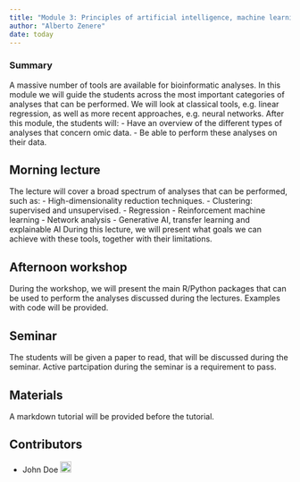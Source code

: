 ```yaml
---
title: "Module 3: Principles of artificial intelligence, machine learning and network analysis"
author: "Alberto Zenere"
date: today
---
```


::: {.callout-tip}
### Summary
A massive number of tools are available for bioinformatic analyses.
In this module we will guide the students across the most important categories of analyses that can be performed.
We will look at classical tools, e.g. linear regression, as well as more recent approaches, e.g. neural networks.
After this module, the students will:
- Have an overview of the different types of analyses that concern omic data.
- Be able to perform these analyses on their data.
:::

## Morning lecture
The lecture will cover a broad spectrum of analyses that can be performed, such as:
- High-dimensionality reduction techniques.
- Clustering: supervised and unsupervised.
- Regression
- Reinforcement machine learning 
- Network analysis
- Generative AI, transfer learning and explainable AI
During this lecture, we will present what goals we can achieve with these tools, together with their limitations.

## Afternoon workshop
During the workshop, we will present the main R/Python packages that can be used to perform the analyses discussed during the lectures.
Examples with code will be provided.

## Seminar
The students will be given a paper to read, that will be discussed during the seminar.
Active partcipation during the seminar is a requirement to pass.

## Materials
A markdown tutorial will be provided before the tutorial.

## Contributors

- John Doe <a href="https://orcid.org/0009-XXXX" rel="orcid"><img src="img/ORCID_Logomark.png" alt="" width="20" height="20"/></a>

